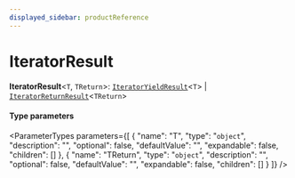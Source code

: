 ```yaml
---
displayed_sidebar: productReference
---
```



# IteratorResult

 **IteratorResult**<`T`, `TReturn`\>: [`IteratorYieldResult`](../interfaces/IteratorYieldResult.mdx)<`T`\> \| [`IteratorReturnResult`](../interfaces/IteratorReturnResult.mdx)<`TReturn`\>

#### Type parameters

<ParameterTypes parameters={[
  {
    "name": "T",
    "type": "`object`",
    "description": "",
    "optional": false,
    "defaultValue": "",
    "expandable": false,
    "children": []
  },
  {
    "name": "TReturn",
    "type": "`object`",
    "description": "",
    "optional": false,
    "defaultValue": "",
    "expandable": false,
    "children": []
  }
]} />
